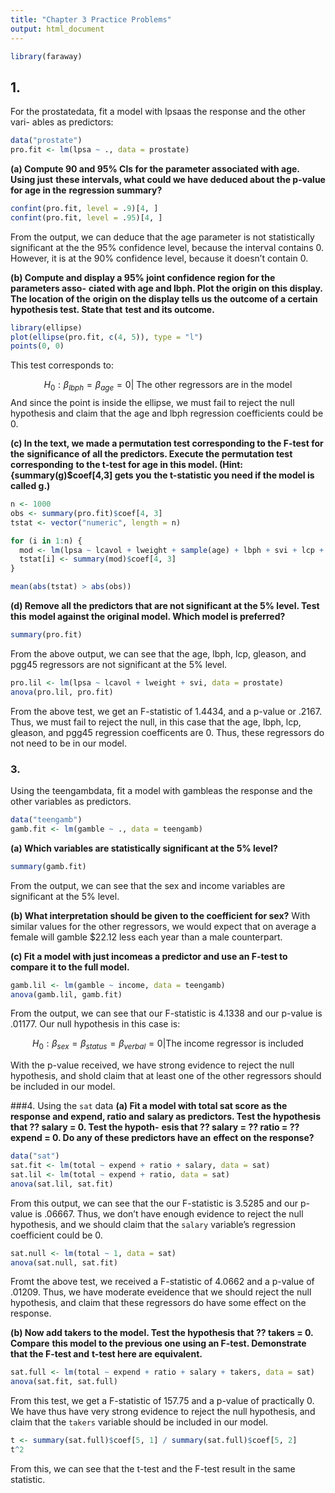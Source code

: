 ```yaml
---
title: "Chapter 3 Practice Problems"
output: html_document
---
```

``` r
library(faraway)
```


## 1. 
For the prostatedata, fit a model with lpsaas the response and the other vari-
ables as predictors:
``` r
data("prostate")
pro.fit <- lm(lpsa ~ ., data = prostate)
```

**(a) Compute 90 and 95% CIs for the parameter associated with age. Using just**
**these intervals, what could we have deduced about the p-value for age in the**
**regression summary?**
``` r
confint(pro.fit, level = .9)[4, ]
confint(pro.fit, level = .95)[4, ]
```

From the output, we can deduce that the age parameter is not statistically significant
at the the 95% confidence level, because the interval contains 0. However, it is 
at the 90% confidence level, because it doesn't contain 0.

**(b) Compute and display a 95% joint confidence region for the parameters asso-**
**ciated with age and lbph. Plot the origin on this display. The location of the**
**origin on the display tells us the outcome of a certain hypothesis test. State that**
**test and its outcome.**
``` r
library(ellipse)
plot(ellipse(pro.fit, c(4, 5)), type = "l")
points(0, 0)
```


This test corresponds to:

$$ H_0: \beta_{lbph} = \beta_{age} = 0 |\ \textrm{The other regressors are in the model} $$
And since the point is inside the ellipse, we must fail to reject the null hypothesis
and claim that the age and lbph regression coefficients could be 0. 


**(c) In the text, we made a permutation test corresponding to the F-test for the**
**significance of all the predictors. Execute the permutation test corresponding**
**to the t-test for age in this model. (Hint: {summary(g)$coef[4,3] gets you**
**the t-statistic you need if the model is called g.)**

``` r
n <- 1000
obs <- summary(pro.fit)$coef[4, 3]
tstat <- vector("numeric", length = n)

for (i in 1:n) {
  mod <- lm(lpsa ~ lcavol + lweight + sample(age) + lbph + svi + lcp + gleason +  pgg45, data = prostate)
  tstat[i] <- summary(mod)$coef[4, 3]
}

mean(abs(tstat) > abs(obs))
```


**(d) Remove all the predictors that are not significant at the 5% level. Test this**
**model against the original model. Which model is preferred?**
```r
summary(pro.fit)
```

From the above output, we can see that the age, lbph, lcp, gleason, and pgg45 
regressors are not significant at the 5% level. 

```r
pro.lil <- lm(lpsa ~ lcavol + lweight + svi, data = prostate)
anova(pro.lil, pro.fit)
```

From the above test, we get an F-statistic of 1.4434, and a p-value or .2167. Thus,
we must fail to reject the null, in this case that the age, lbph, lcp, gleason, and
pgg45 regression coefficents are 0. Thus, these regressors do not need to be in our 
model.


### 3. 
Using the teengambdata, fit a model with gambleas the response and the other
variables as predictors.
``` r
data("teengamb")
gamb.fit <- lm(gamble ~ ., data = teengamb)
```

**(a) Which variables are statistically significant at the 5% level?**
``` r
summary(gamb.fit)
``` 

From the output, we can see that the sex and income variables are significant at 
the 5% level. 

**(b) What interpretation should be given to the coefficient for sex?**
With similar values for the other regressors, we would expect that on average a female 
will gamble $22.12 less each year than a male counterpart.

**(c) Fit a model with just incomeas a predictor and use an F-test to compare it to the full model.**
``` r
gamb.lil <- lm(gamble ~ income, data = teengamb)
anova(gamb.lil, gamb.fit)
``` 


From the output, we can see that our F-statistic is 4.1338 and our p-value is .01177. 
Our null hypothesis in this case is:

$$ H_0: \beta_{sex} = \beta_{status} = \beta_{verbal} = 0 | \textrm{The income regressor is included} $$

With the p-value received, we have strong evidence to reject the null hypothesis, 
and shold claim that at least one of the other regressors should be included in our
model. 

###4. 
Using the `sat` data
**(a) Fit a model with total sat score as the response and expend, ratio and**
**salary as predictors. Test the hypothesis that ?? salary = 0. Test the hypoth-**
**esis that ?? salary = ?? ratio = ?? expend = 0. Do any of these predictors have an**
**effect on the response?**
``` r
data("sat")
sat.fit <- lm(total ~ expend + ratio + salary, data = sat)
sat.lil <- lm(total ~ expend + ratio, data = sat)
anova(sat.lil, sat.fit)
```

From this output, we can see that the our F-statistic is 3.5285 and our p-value 
is .06667. Thus, we don't have enough evidence to reject the null hypothesis, 
and we should claim that the `salary` variable's regression coefficient could be 0. 

``` r
sat.null <- lm(total ~ 1, data = sat)
anova(sat.null, sat.fit)
```

Fromt the above test, we received a F-statistic of 4.0662 and a p-value of .01209.
Thus, we have moderate eveidence that we should reject the null hypothesis, 
and claim that these regressors do have some effect on the response. 

**(b) Now add takers to the model. Test the hypothesis that ?? takers = 0. Compare**
**this model to the previous one using an F-test. Demonstrate that the F-test and**
**t-test here are equivalent.**
``` r
sat.full <- lm(total ~ expend + ratio + salary + takers, data = sat)
anova(sat.fit, sat.full)
```

From this test, we get a F-statistic of 157.75 and a p-value of practically 0. 
We have thus have very strong evidence to reject the null hypothesis, and claim 
that the `takers` variable should be included in our model. 

``` r
t <- summary(sat.full)$coef[5, 1] / summary(sat.full)$coef[5, 2]
t^2 
```

From this, we can see that the t-test and the F-test result in the same statistic. 




